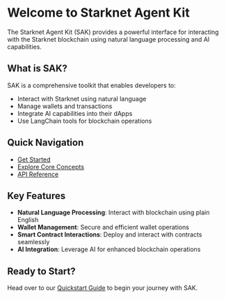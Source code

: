# Welcome to Starknet Agent Kit

The Starknet Agent Kit (SAK) provides a powerful interface for interacting with the Starknet blockchain using natural language processing and AI capabilities.

## What is SAK?

SAK is a comprehensive toolkit that enables developers to:
- Interact with Starknet using natural language
- Manage wallets and transactions
- Integrate AI capabilities into their dApps
- Use LangChain tools for blockchain operations

## Quick Navigation

- [Get Started](/get-started/quickstart)
- [Explore Core Concepts](/core-concepts/agent-capabilities)
- [API Reference](/reference/ai-tooling)

## Key Features

- **Natural Language Processing**: Interact with blockchain using plain English
- **Wallet Management**: Secure and efficient wallet operations
- **Smart Contract Interactions**: Deploy and interact with contracts seamlessly
- **AI Integration**: Leverage AI for enhanced blockchain operations

## Ready to Start?

Head over to our [Quickstart Guide](/get-started/quickstart) to begin your journey with SAK.